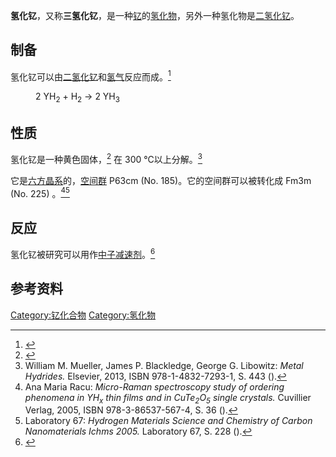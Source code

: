 {{Chembox
| ImageFile= YMnO3 P63mmc Wiki Image.png
| Section1={{Chembox Identifiers
| CASNo              = 13598-57-7
| EC-number        = 237-074-0
| PubChem          = 166870
| ChemSpider       = 
| SMILES =[YH3]
}}
| Section2={{Chembox Properties
| Appearance     = 黄色固体<ref name="Andreas Züttel, Andreas Borgschulte, Louis Schlapbach" />
| Formula     = YH<sub>3</sub>
| MolarMass     = 91.93
| Density           = 3.94 g·cm<sup>−3</sup><ref name="William M. Mueller, James P. Blackledge, George G. Libowitz">{{Literatur| Autor=William M. Mueller, James P. Blackledge, George G. Libowitz | Titel=Metal Hydrides  | Verlag=Elsevier | ISBN=978-1-4832-7293-1 | Jahr=2013 | Online={{Google Buch | BuchID=JgIcBQAAQBAJ }}}}</ref><br />4.13 g·cm<sup>−3</sup>（三氘化钇）<ref name="William M. Mueller, James P. Blackledge, George G. Libowitz" />
| MeltingPt     = 300 [[摄氏度|°C]] (分解)<ref name="Andreas Züttel, Andreas Borgschulte, Louis Schlapbach" />
| BoilingPt       =
}}
}}

'''氢化钇'''，又称'''三氢化钇'''，是一种[[钇|钇]]的[[氢化物|氢化物]]，另外一种氢化物是[[二氢化钇|二氢化钇]]。

== 制备 ==
氢化钇可以由[[二氢化钇|二氢化钇]]和[[氢气|氢气]]反应而成。<ref name="William M. Mueller, James P. Blackledge, George G. Libowitz_450">{{Literatur| Autor=William M. Mueller, James P. Blackledge, George G. Libowitz | Titel=Metal Hydrides  | Verlag=Elsevier | ISBN=978-1-4832-7293-1 | Jahr=2013 | Online={{Google Buch | BuchID=JgIcBQAAQBAJ | Seite=450 }} | Seiten=450 }}</ref>

:2 YH<sub>2</sub> + H<sub>2</sub> -> 2 YH<sub>3</sub>

== 性质 ==
氢化钇是一种黄色固体，<ref name="Andreas Züttel, Andreas Borgschulte, Louis Schlapbach">{{cite book|author=Andreas Züttel, Andreas Borgschulte, Louis Schlapbach|title=Hydrogen as a Future Energy Carrier |url=http://books.google.com/books?id=t2RieE4Vz9AC&pg=PA299|year=2011|publisher=John Wiley & Sons |isbn=3-527-62290-X|pages=299}}</ref> 在 300 °C以上分解。<ref name="William M. Mueller, James P. Blackledge, George G. Libowitz_443">William M. Mueller, James P. Blackledge, George G. Libowitz: ''Metal Hydrides.'' Elsevier, 2013, ISBN 978-1-4832-7293-1, S. 443 ({{Google Buch|BuchID=JgIcBQAAQBAJ|Seite=443}}).</ref>

它是[[六方晶系|六方晶系]]的，[[空间群|空间群]] P63cm (No. 185)。它的空间群可以被转化成 Fm3m (No. 225) 。<ref name="Ana Maria Racu">Ana Maria Racu: ''Micro-Raman spectroscopy study of ordering phenomena in YH<sub>x</sub> thin films and in CuTe<sub>2</sub>O<sub>5</sub> single crystals.'' Cuvillier Verlag, 2005, ISBN 978-3-86537-567-4, S. 36 ({{Google Buch|BuchID=phutpoFXlDMC|Seite=36}}).</ref><ref>Laboratory 67: ''Hydrogen Materials Science and Chemistry of Carbon Nanomaterials Ichms 2005.'' Laboratory 67, S. 228 ({{Google Buch|BuchID=XLYbJcrDNDgC|Seite=228}}).</ref>

== 反应 ==
氢化钇被研究可以用作[[中子减速剂|中子减速剂]]。<ref name="William M. Mueller, James P. Blackledge, George G. Libowitz_442">{{Literatur| Autor=William M. Mueller, James P. Blackledge, George G. Libowitz | Titel=Metal Hydrides  | Verlag=Elsevier | ISBN=978-1-4832-7293-1 | Jahr=2013 | Online={{Google Buch | BuchID=JgIcBQAAQBAJ | Seite=442 }} | Seiten=442 }}</ref>

== 参考资料 ==
{{reflist}}
{{钇化合物}}
{{氢化物}}

[[Category:钇化合物|Category:钇化合物]]
[[Category:氢化物|Category:氢化物]]